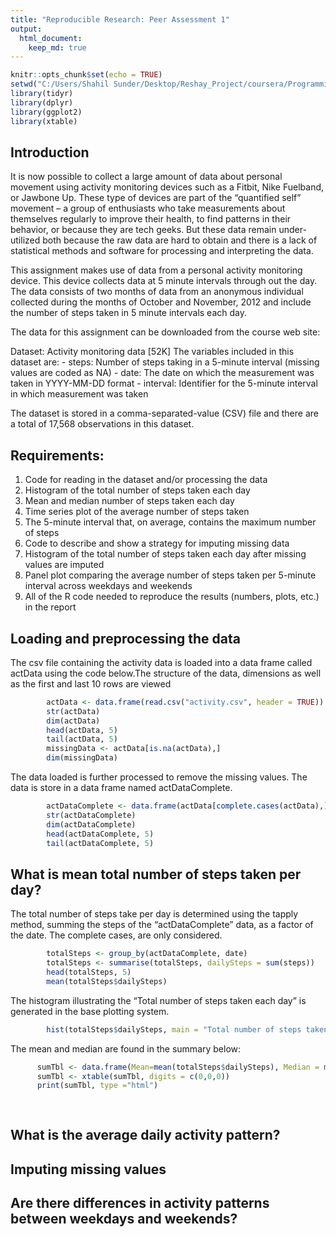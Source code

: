 ```yaml
---
title: "Reproducible Research: Peer Assessment 1"
output: 
  html_document:
    keep_md: true
---
```

```r
knitr::opts_chunk$set(echo = TRUE)
setwd("C:/Users/Shahil Sunder/Desktop/Reshay_Project/coursera/ProgrammingAssignment2/RepData_PeerAssessment 1/RepData_PeerAssessment1")
library(tidyr)
library(dplyr)
library(ggplot2)
library(xtable)
```
## Introduction

It is now possible to collect a large amount of data about personal movement using activity monitoring devices such as a Fitbit, Nike Fuelband, or Jawbone Up. These type of devices are part of the “quantified self” movement – a group of enthusiasts who take measurements about themselves regularly to improve their health, to find patterns in their behavior, or because they are tech geeks. But these data remain under-utilized both because the raw data are hard to obtain and there is a lack of statistical methods and software for processing and interpreting the data.

This assignment makes use of data from a personal activity monitoring device. This device collects data at 5 minute intervals through out the day. The data consists of two months of data from an anonymous individual collected during the months of October and November, 2012 and include the number of steps taken in 5 minute intervals each day.

The data for this assignment can be downloaded from the course web site:

Dataset: Activity monitoring data [52K]
The variables included in this dataset are:
- steps: Number of steps taking in a 5-minute interval (missing values are coded as \color{red}{\verb|NA|}NA)
- date: The date on which the measurement was taken in YYYY-MM-DD format
- interval: Identifier for the 5-minute interval in which measurement was taken

The dataset is stored in a comma-separated-value (CSV) file and there are a total of 17,568 observations in this dataset.

## Requirements:

1. Code for reading in the dataset and/or processing the data
2. Histogram of the total number of steps taken each day
3. Mean and median number of steps taken each day
4. Time series plot of the average number of steps taken
5. The 5-minute interval that, on average, contains the maximum number of steps
6. Code to describe and show a strategy for imputing missing data
7. Histogram of the total number of steps taken each day after missing values are imputed
8. Panel plot comparing the average number of steps taken per 5-minute interval across weekdays and weekends
9. All of the R code needed to reproduce the results (numbers, plots, etc.) in the report


## Loading and preprocessing the data

The csv file containing the activity data is loaded into a data frame called actData using the code below.The structure of the data, dimensions as well as the first and last 10 rows are viewed

```r
        actData <- data.frame(read.csv("activity.csv", header = TRUE))
        str(actData)
        dim(actData)
        head(actData, 5)
        tail(actData, 5)
        missingData <- actData[is.na(actData),]
        dim(missingData)
```

The data loaded is further processed to remove the missing values. The data is store in a data frame named actDataComplete.

```r
        actDataComplete <- data.frame(actData[complete.cases(actData),])
        str(actDataComplete)
        dim(actDataComplete)
        head(actDataComplete, 5)
        tail(actDataComplete, 5)
```

## What is mean total number of steps taken per day?

The total number of steps take per day is determined using the tapply method, summing the steps of the "actDataComplete" data, as a factor of the date. The complete cases, are only considered.

```r
        totalSteps <- group_by(actDataComplete, date)
        totalSteps <- summarise(totalSteps, dailySteps = sum(steps))
        head(totalSteps, 5)
        mean(totalSteps$dailySteps)
```

The histogram illustrating the "Total number of steps taken each day" is generated in the base plotting system.

```r

        hist(totalSteps$dailySteps, main = "Total number of steps taken each day", xlab = "Total Steps per day")
```

The mean and median are found in the summary below:

```r
      sumTbl <- data.frame(Mean=mean(totalSteps$dailySteps), Median = median(totalSteps$dailySteps), stringsAsFactors=FALSE) 
      sumTbl <- xtable(sumTbl, digits = c(0,0,0))
      print(sumTbl, type ="html")
      
  
```
## What is the average daily activity pattern?



## Imputing missing values



## Are there differences in activity patterns between weekdays and weekends?
